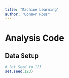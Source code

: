```yaml
---
title: "Machine Learning"
author: "Connor Ross"
---
```


# Analysis Code

## Data Setup
```r
# Set Seed to 123
set.seed(123)




```